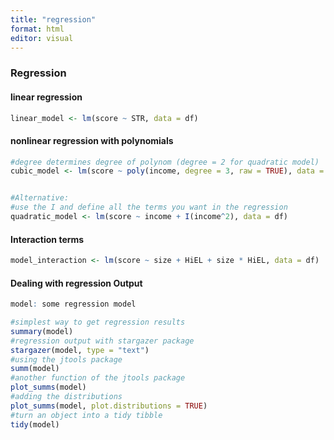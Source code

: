 ```yaml
---
title: "regression"
format: html
editor: visual
---
```


### Regression

#### linear regression

```r
linear_model <- lm(score ~ STR, data = df)
```

#### nonlinear regression with polynomials

```r
#degree determines degree of polynom (degree = 2 for quadratic model)
cubic_model <- lm(score ~ poly(income, degree = 3, raw = TRUE), data = df)


#Alternative:
#use the I and define all the terms you want in the regression
quadratic_model <- lm(score ~ income + I(income^2), data = df)
```

#### Interaction terms

```r
model_interaction <- lm(score ~ size + HiEL + size * HiEL, data = df)
```

#### Dealing with regression Output

```r
model: some regression model

#simplest way to get regression results
summary(model) 
#regression output with stargazer package
stargazer(model, type = "text")
#using the jtools package
summ(model)
#another function of the jtools package
plot_summs(model)
#adding the distributions
plot_summs(model, plot.distributions = TRUE)
#turn an object into a tidy tibble
tidy(model)

```
